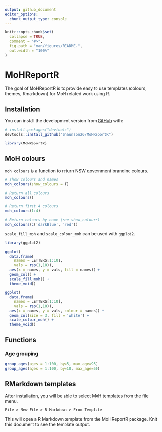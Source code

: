 ```yaml
---
output: github_document
editor_options: 
  chunk_output_type: console
---
```


<!-- README.md is generated from README.Rmd. Please edit that file -->

```r
knitr::opts_chunk$set(
  collapse = TRUE,
  comment = "#>",
  fig.path = "man/figures/README-",
  out.width = "100%"
)
```

# MoHReportR

<!-- badges: start -->
<!-- badges: end -->

The goal of MoHReportR is to provide easy to use templates (colours, themes, Rmarkdown)
for MoH related work using R.

## Installation

<!--You can install the released version of MoHReportR from [CRAN](https://CRAN.R-project.org) with:

``` r
install.packages("MoHReportR")
```
-->

You can install the development version from [GitHub](https://github.com/) with:

``` r
# install.packages("devtools")
devtools::install_github("Shaunson26/MoHReportR")
```

```r
library(MoHReportR)
```

## MoH colours

`moh_colours` is a function to return NSW government branding colours.

```r
# show colours and names
moh_colours(show_colours = T)

# Return all colours
moh_colours()

# Return first 4 colours
moh_colours(1:4)

# Return colours by name (see show_colours)
moh_colours(c('darkBlue', 'red')) 
```

`scale_fill_moh` and `scale_colour_moh` can be used with `ggplot2`.

```r
library(ggplot2)

ggplot(
  data.frame(
    names = LETTERS[1:10],
    vals = rep(1,10)),
  aes(x = names, y = vals, fill = names)) +
  geom_col() +
  scale_fill_moh() +
  theme_void()

ggplot(
  data.frame(
    names = LETTERS[1:10],
    vals = rep(1,10)),
  aes(x = names, y = vals, colour = names)) +
  geom_col(size = 3, fill = 'white') +
  scale_colour_moh() +
  theme_void()
```

## Functions

### Age grouping

```r
group_ages(ages = 1:100, by=5, max_age=95)
group_ages(ages = 1:100, by=10, max_age=50)
```

## RMarkdown templates

After installation, you will be able to select MoH templates from the file menu.

```
File > New File > R Markdown > From Template
```

This will open a R Markdown template from the MoHReportR package. Knit this document
to see the template output.

